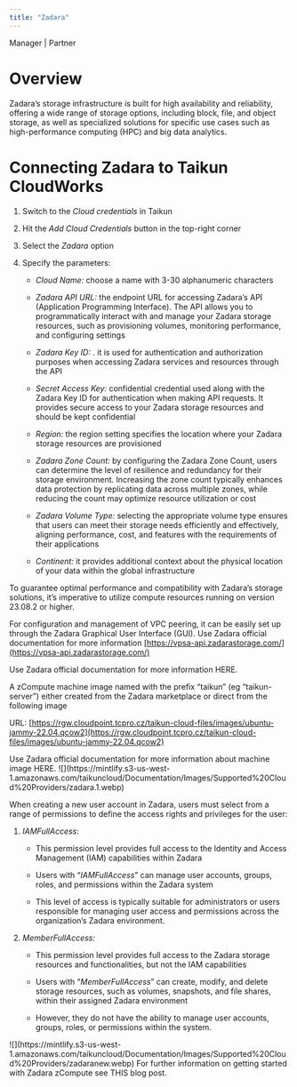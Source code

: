 ```yaml
---
title: "Zadara"
---
```


<Icon icon="user-tie" iconType="solid" /> Manager | <Icon icon="handshake" iconType="solid" /> Partner

# Overview

Zadara’s storage infrastructure is built for high availability and reliability, offering a wide range of storage options, including block, file, and object storage, as well as specialized solutions for specific use cases such as high-performance computing (HPC) and big data analytics.

# Connecting Zadara to Taikun CloudWorks

1. Switch to the *Cloud credentials* in Taikun 

2. Hit the *Add Cloud Credentials* button in the top-right corner

3. Select the *Zadara* option

4. Specify the parameters:

   * *Cloud Name:* choose a name with 3-30 alphanumeric characters

   * *Zadara API URL:* the endpoint URL for accessing Zadara’s API (Application Programming Interface). The API allows you to programmatically interact with and manage your Zadara storage resources, such as provisioning volumes, monitoring performance, and configuring settings

   * *Zadara Key ID:* . it is used for authentication and authorization purposes when accessing Zadara services and resources through the API

   * *Secret Access Key:* confidential credential used along with the Zadara Key ID for authentication when making API requests. It provides secure access to your Zadara storage resources and should be kept confidential

   * *Region:* the region setting specifies the location where your Zadara storage resources are provisioned

   * *Zadara Zone Count:* by configuring the Zadara Zone Count, users can determine the level of resilience and redundancy for their storage environment. Increasing the zone count typically enhances data protection by replicating data across multiple zones, while reducing the count may optimize resource utilization or cost

   * *Zadara Volume Type:* selecting the appropriate volume type ensures that users can meet their storage needs efficiently and effectively, aligning performance, cost, and features with the requirements of their applications

   * *Continent:* it provides additional context about the physical location of your data within the global infrastructure

<Note>To guarantee optimal performance and compatibility with Zadara’s storage solutions, it’s imperative to utilize compute resources running on version 23.08.2 or higher.</Note>

For configuration and management of VPC peering, it can be easily set up through the Zadara Graphical User Interface (GUI). Use Zadara official documentation for more information [https://vpsa-api.zadarastorage.com/](https://vpsa-api.zadarastorage.com/)

<Card title="Zadata official documentation" icon="z" horizontal={true} href="https://vpsa-api.zadarastorage.com/">
  Use Zadara official documentation for more information HERE.
</Card>

A zCompute machine image named with the prefix “taikun” (eg “taikun-server”) either created from the Zadara marketplace or direct from the following image&#x20;

URL: [https://rgw.cloudpoint.tcpro.cz/taikun-cloud-files/images/ubuntu-jammy-22.04.qcow2](https://rgw.cloudpoint.tcpro.cz/taikun-cloud-files/images/ubuntu-jammy-22.04.qcow2)

<Card title="Machine image" icon="z" horizontal={true} href="https://guides.zadarastorage.com/cs-compute-guide/latest/machine-images.html">
  Use Zadara official documentation for more information about machine image HERE.
</Card>

<Frame caption="Add Zadara Cloud Credentials">
  ![](https://mintlify.s3-us-west-1.amazonaws.com/taikuncloud/Documentation/Images/Supported%20Cloud%20Providers/zadara.1.webp)
</Frame>

When creating a new user account in Zadara, users must select from a range of permissions to define the access rights and privileges for the user:

1. *IAMFullAccess*:

   * This permission level provides full access to the Identity and Access Management (IAM) capabilities within Zadara

   * Users with “*IAMFullAccess*” can manage user accounts, groups, roles, and permissions within the Zadara system

   * This level of access is typically suitable for administrators or users responsible for managing user access and permissions across the organization’s Zadara environment.

2. *MemberFullAccess:*

   * This permission level provides full access to the Zadara storage resources and functionalities, but not the IAM capabilities

   * Users with “*MemberFullAccess*” can create, modify, and delete storage resources, such as volumes, snapshots, and file shares, within their assigned Zadara environment

   * However, they do not have the ability to manage user accounts, groups, roles, or permissions within the system.

<Frame caption="Add Member with full access">
  ![](https://mintlify.s3-us-west-1.amazonaws.com/taikuncloud/Documentation/Images/Supported%20Cloud%20Providers/zadaranew.webp)
</Frame>

<Card title="Blog post" icon="z" horizontal={true} href="https://www.zadara.com/blog/2024/05/13/establishing-your-vpc-project-on-zadaras-zcompute-platform/">
  For further information on getting started with Zadara zCompute see THIS blog post.
</Card>
